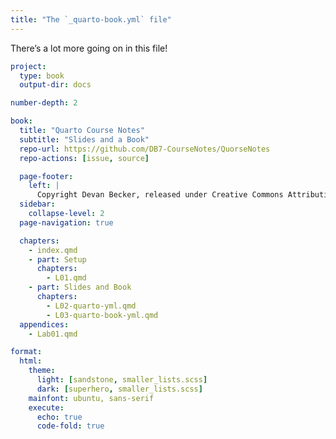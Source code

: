 ```yaml
---
title: "The `_quarto-book.yml` file"
---
```


There's a lot more going on in this file!

```yml
project:
  type: book
  output-dir: docs

number-depth: 2
```



```yml
book:
  title: "Quarto Course Notes"
  subtitle: "Slides and a Book"
  repo-url: https://github.com/DB7-CourseNotes/QuorseNotes
  repo-actions: [issue, source]  
```

```yml
  page-footer:
    left: |
      Copyright Devan Becker, released under Creative Commons Attribution-ShareAlike 4.0.
  sidebar: 
    collapse-level: 2
  page-navigation: true
```

```yml
  chapters:
    - index.qmd
    - part: Setup
      chapters:
        - L01.qmd
    - part: Slides and Book
      chapters:
        - L02-quarto-yml.qmd
        - L03-quarto-book-yml.qmd
  appendices:
    - Lab01.qmd
```


```yml
format:
  html:
    theme:
      light: [sandstone, smaller_lists.scss]
      dark: [superhero, smaller_lists.scss]
    mainfont: ubuntu, sans-serif
    execute:
      echo: true
      code-fold: true
```
